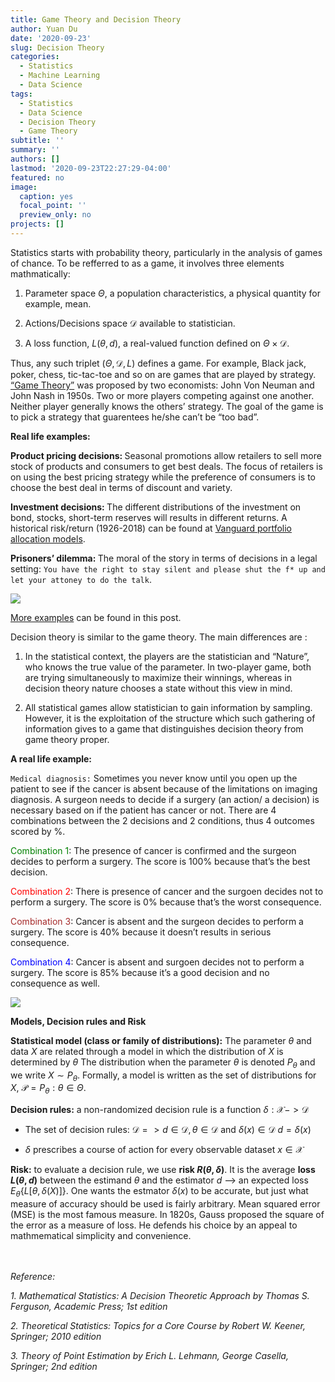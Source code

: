 ```yaml
---
title: Game Theory and Decision Theory
author: Yuan Du
date: '2020-09-23'
slug: Decision Theory
categories:
  - Statistics
  - Machine Learning
  - Data Science
tags:
  - Statistics
  - Data Science
  - Decision Theory
  - Game Theory
subtitle: ''
summary: ''
authors: []
lastmod: '2020-09-23T22:27:29-04:00'
featured: no
image:
  caption: yes
  focal_point: ''
  preview_only: no
projects: []
---
```

Statistics starts with probability theory, particularly in the analysis of games of chance. To be refferred to as a game, it involves three elements mathmatically: 

1. Parameter space $\Theta$, a population characteristics, a physical quantity for example, mean.

2. Actions/Decisions space $\mathscr{D}$ available to statistician.

3. A loss function, $L(\theta,d)$, a real-valued function defined on $\Theta \times \mathscr{D}$. 

Thus, any such triplet $(\Theta, \mathscr{D}, L )$ defines a game. For example, Black jack, poker, chess, tic-tac-toe and so on are games that are played by strategy. ["Game Theory"](https://en.wikipedia.org/wiki/Game_theory) was proposed by two economists: John Von Neuman and John Nash in 1950s. Two or more players competing against one another. Neither player generally knows the others' strategy. The goal of the game is to pick a strategy that guarentees he/she can't be "too bad". 

**Real life examples: **

**Product pricing decisions: ** Seasonal promotions allow retailers to sell more stock of products and consumers to get best deals. The focus of retailers is on using the best pricing strategy while the preference of consumers is to choose the best deal in terms of discount and variety.

**Investment decisions: ** The different distributions of the investment on bond, stocks, short-term reserves will results in different returns. A historical risk/return (1926-2018) can be found at [Vanguard portfolio allocation models](https://personal.vanguard.com/us/insights/saving-investing/model-portfolio-allocations).

**Prisoners' dilemma: **The moral of the story in terms of decisions in a legal setting: `You have the right to stay silent and please shut the f* up and let your attoney to do the talk`.

![](/img/Game-Theory.png)

[More examples](https://studiousguy.com/game-theory-examples/#4_Product_Pricing_Decisions) can be found in this post.

Decision theory is similar to the game theory. The main differences are :

1. In the statistical context, the players are the statistician and "Nature", who knows the true value of the parameter. In two-player game, both are trying simultaneously to maximize their winnings, whereas in decision theory nature chooses a state without this view in mind.

2. All statistical games allow statistician to gain information by sampling. However, it is the exploitation of the structure which such gathering of information gives to a game that distinguishes decision theory from game theory proper.

**A real life example:**

`Medical diagnosis:` Sometimes you never know until you open up the patient to see if the cancer is absent because of the limitations on imaging diagnosis. A surgeon needs to decide if a surgery (an action/ a decision) is necessary based on if the patient has cancer or not. There are 4 combinations between the 2 decisions and 2 conditions, thus 4 outcomes scored by %.

<span style="color:green">Combination 1</span>: The presence of cancer is confirmed and the surgeon decides to perform a surgery. The score is 100% because that's the best decision.

<span style="color:red">Combination 2</span>: There is presence of cancer and the surgoen decides not to perform a surgery. The score is 0% because that's the worst consequence.

<span style="color:brown">Combination 3</span>: Cancer is absent and the surgeon decides to perform a surgery. The score is 40% because it doesn't results in serious consequence.

<span style="color:blue">Combination 4</span>: Cancer is absent and surgoen decides not to perform a surgery. The score is 85% because it's a good decision and no consequence as well.

![](/img/Decision-Theory.jpg)
    
**Models, Decision rules and Risk**

**Statistical model (class or family of distributions):**  The parameter $\theta$ and data $X$ are related through a model in which the distribution of $X$ is determined by $\theta$ The distribution when the parameter $\theta$ is denoted $P_\theta$ and we write $X \sim P_\theta$. Formally, a model is written as the set of distributions for $X$, $\mathscr{P} = {P_\theta: \theta \in \Theta}$.
 
**Decision rules:** a non-randomized decision rule is a function $\delta : \mathscr{X} -> \mathscr{D}$

- The set of decision rules: $\mathscr{D} => d \in \mathscr{D}, \theta \in \mathscr{D}$ and $\delta(x) \in \mathscr{D}$ $d=\delta(x)$

- $\delta$ prescribes a course of action for every observable dataset $x\in \mathscr{X}$

**Risk:** to evaluate a decision rule, we use **risk $R(\theta, \delta)$**. It is the average **loss $L(\theta,d)$** between the estimand $\theta$ and the estimator $d$ --> an expected loss $E_\theta\{ L[\theta,\delta(X)] \}$. One wants the estmator $\delta(x)$ to be accurate, but just what measure of accuracy should be used is fairly arbitrary. Mean squared error (MSE) is the most famous measure. In 1820s, Gauss proposed the square of the error as a measure of loss. He defends his choice by an appeal to mathmematical simplicity and convenience. 

\
\
*Reference:*

*1. Mathematical Statistics: A Decision Theoretic Approach by Thomas S. Ferguson, Academic Press; 1st edition*

*2. Theoretical Statistics: Topics for a Core Course by Robert W. Keener, Springer; 2010 edition*

*3. Theory of Point Estimation by Erich L. Lehmann, George Casella, Springer; 2nd edition*
